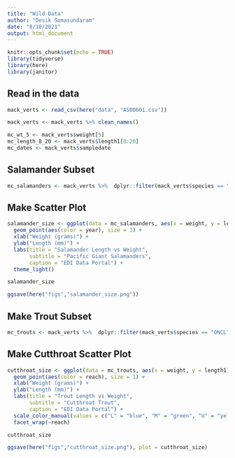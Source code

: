 ```yaml
---
title: "Wild Data"
author: "Desik Somasundaram"
date: "8/10/2021"
output: html_document
---
```


```r
knitr::opts_chunk$set(echo = TRUE)
library(tidyverse)
library(here)
library(janitor)
```

## Read in the data
```r
mack_verts <- read_csv(here("data", "AS00601.csv"))

mack_verts <- mack_verts %>% clean_names()

```
```r
mc_wt_5 <- mack_verts$weight[5]
mc_length_8_20 <- mack_verts$length1[8:20]
mc_dates <- mack_verts$sampledate
```

## Salamander Subset

```r
mc_salamanders <- mack_verts %>%  dplyr::filter(mack_verts$species == "DITE")
```

## Make Scatter Plot

```r
salamander_size <- ggplot(data = mc_salamanders, aes(x = weight, y = length1)) +
  geom_point(aes(color = year), size = 1) + 
  xlab("Weight (grams)") + 
  ylab("Length (mm)") +
  labs(title = "Salamander Length vs Weight",
       subtitle = "Pacific Giant Salamanders",  
       caption = "EDI Data Portal") +
  theme_light()

salamander_size

ggsave(here("figs","salamander_size.png"))

```
## Make Trout Subset

```r
mc_trouts <- mack_verts %>%  dplyr::filter(mack_verts$species == "ONCL")
```

## Make Cutthroat Scatter Plot

```r
cutthroat_size <- ggplot(data = mc_trouts, aes(x = weight, y = length1)) +
  geom_point(aes(color = reach), size = 1) + 
  xlab("Weight (grams)") + 
  ylab("Length (mm)") +
  labs(title = "Trout Length vs Weight",
       subtitle = "Cutthroat Trout",  
       caption = "EDI Data Portal") +
  scale_color_manual(values = c("L" = "blue", "M" = "green", "U" = "yellow")) +
  facet_wrap(~reach)

cutthroat_size

ggsave(here("figs","cutthroat_size.png"), plot = cutthroat_size)

```

